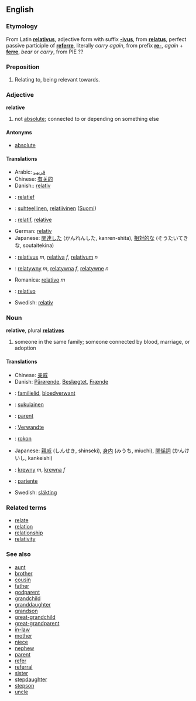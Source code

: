 ==English==
===Etymology===
From Latin '''[[relativus]]''', adjective form with suffix '''[[-ivus]]''', from '''[[relatus]]''', perfect passive participle of '''[[referre]]''', literally ''carry again'', from prefix '''[[re-]]''', ''again'' + '''[[ferre]]''', ''bear'' or ''carry'', from PIE ??

===Preposition===

#Relating to, being relevant towards.

===Adjective===
'''relative'''

# not [[absolute]]; connected to or depending on something else

====Antonyms====
*[[absolute]]

====Translations====
*Arabic: [[قريب]]
*Chinese: [[有关的]]
*Danish:: [[relativ]]
*{{nl}}: [[relatief]]
*{{fi}}: [[suhteellinen]], [[relatiivinen]] ([[:fi:relatiivinen|Suomi]])
*{{fr}}: [[relatif]], [[relative]]
*German: [[relativ]]
*Japanese: [[関連した]] (かんれんした, kanren-shita), [[相対的な]] (そうたいてきな, soutaitekina)
*{{la}}: [[relativus]] ''m'', [[relativa]] ''f'', [[relativum]] ''n''
*{{pl}}: [[relatywny]] ''m'', [[relatywna]] ''f'', [[relatywne]] ''n''
*Romanica: [[relativo]] ''m''
*{{es}}: [[relativo]]
*Swedish: [[relativ]]

===Noun===
'''relative''', plural '''[[relatives]]'''

# someone in the same family; someone connected by blood, marriage, or adoption

====Translations====
*Chinese: [[亲戚]]
*Danish: [[Pårørende]], [[Beslægtet]], [[Frænde]]
*{{nl}}: [[familielid]], [[bloedverwant]]
*{{fi}}: [[sukulainen]]
*{{fr}}: [[parent]]
*{{de}}: [[Verwandte]]
*{{hu}}: [[rokon]]
*Japanese: [[親戚]] (しんせき, shinseki), [[身内]] (みうち, miuchi), [[関係詞]] (かんけいし, kankeishi)
*{{pl}}: [[krewny]] ''m'', [[krewna]] ''f''
*{{es}}: [[pariente]]
*Swedish: [[släkting]]

===Related terms===
*[[relate]]
*[[relation]]
*[[relationship]]
*[[relativity]]

===See also===
*[[aunt]]
*[[brother]]
*[[cousin]]
*[[father]]
*[[godparent]]
*[[grandchild]]
*[[granddaughter]]
*[[grandson]]
*[[great-grandchild]]
*[[great-grandparent]]
*[[in-law]]
*[[mother]]
*[[niece]]
*[[nephew]]
*[[parent]]
*[[refer]]
*[[referral]]
*[[sister]]
*[[stepdaughter]]
*[[stepson]]
*[[uncle]]